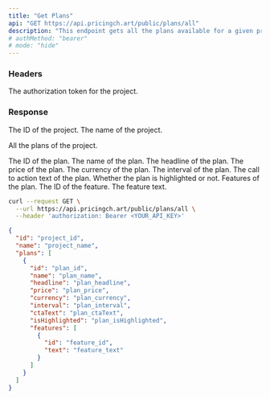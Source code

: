 ```yaml
---
title: "Get Plans"
api: "GET https://api.pricingch.art/public/plans/all"
description: "This endpoint gets all the plans available for a given project."
# authMethod: "bearer"
# mode: "hide"
---
```


### Headers

<ParamField header="authorization" type="string" required>
  The authorization token for the project.
</ParamField>

### Response

<ResponseField name="id" type="string">
  The ID of the project.
</ResponseField>

<ResponseField name="name" type="string">
  The name of the project.
</ResponseField>

<ResponseField name="plans" type="array">

All the plans of the project.

<Expandable title="details">

<ResponseField name="id" type="number">
  The ID of the plan.
</ResponseField>

<ResponseField name="name" type="string">
  The name of the plan.
</ResponseField>

<ResponseField name="headline" type="string or null">
  The headline of the plan.
</ResponseField>

<ResponseField name="price" type="string">
  The price of the plan.
</ResponseField>

<ResponseField name="currency" type="string">
  The currency of the plan.
</ResponseField>

<ResponseField name="interval" type="string">
  The interval of the plan.
</ResponseField>

<ResponseField name="ctaText" type="string or null">
  The call to action text of the plan.
</ResponseField>

<ResponseField name="isHighlighted" type="boolean or null">
  Whether the plan is highlighted or not.
</ResponseField>

<ResponseField name="features" type="array">
  Features of the plan.

<Expandable title="details">
  <ResponseField name="id" type="number">
    The ID of the feature.
  </ResponseField>

  <ResponseField name="text" type="string">
    The feature text.
  </ResponseField>
</Expandable>

</ResponseField>

</Expandable>

</ResponseField>

<RequestExample>

```bash Example Request
curl --request GET \
  --url https://api.pricingch.art/public/plans/all \
  --header 'authorization: Bearer <YOUR_API_KEY>'
```

</RequestExample>

<ResponseExample>

```json Response
{
  "id": "project_id",
  "name": "project_name",
  "plans": [
    {
      "id": "plan_id",
      "name": "plan_name",
      "headline": "plan_headline",
      "price": "plan_price",
      "currency": "plan_currency",
      "interval": "plan_interval",
      "ctaText": "plan_ctaText",
      "isHighlighted": "plan_isHighlighted",
      "features": [
        {
          "id": "feature_id",
          "text": "feature_text"
        }
      ]
    }
  ]
}
```

</ResponseExample>
